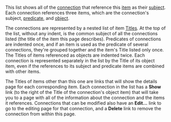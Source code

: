 <!-- Copyright (c)  2011  Glen E. Ivey
     Permission is granted to copy, distribute and/or modify this document
     under the terms of the GNU Free Documentation License, Version 1.3;
     with no Invariant Sections, no Front-Cover Texts, and no Back-Cover Texts.
     A copy of the license is in the file COPYING.DOCUMENTATION
  -->
This list shows all of the [http://wiki.wontology.org/wiki/help.php?title=Help:GlossaryAtoO#anchor_Connection connection] that reference this [http://wiki.wontology.org/wiki/help.php?title=Help:GlossaryAtoO#anchor_Item item] as their [http://wiki.wontology.org/wiki/help.php?title=Help:GlossaryAtoO#anchor_Subject subject].  Each connection references three items, which are the connection's subject, [http://wiki.wontology.org/wiki/help.php?title=Help:GlossaryAtoO#anchor_Predicate predicate], and [http://wiki.wontology.org/wiki/help.php?title=Help:GlossaryAtoO#anchor_Object object].

The connections are represented by a nested list of item [http://wiki.wontology.org/wiki/help.php?title=Help:GlossaryPtoZ#anchor_Title Titles].  At the top of the list, without any indent, is the common subject of all the connections listed (the title of the item this page describes).  Predicates of connections are indented once, and if an item is used as the predicate of several connections, they're grouped together and the item's Title listed only once.  The Titles of items referenced as objects are indented twice.  Each connection is represented separately in the list by the Title of its object item, even if the references to its subject and predicate items are combined with other items.

The Titles of items other than this one are links that will show the details page for each corresponding item.  Each connection in the list has a '''Show''' link (to the right of the Title of the connection's object item) that will take you to a page with all of the information about the connection and the items it references.  Connections that can be modified also have an '''Edit...''' link to go to the editing page for that connection, and a '''Delete''' link to remove the connection from within this page.
